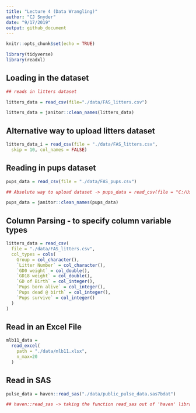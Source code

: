 ```yaml
---
title: "Lecture 4 (Data Wrangling)"
author: "CJ Snyder"
date: "9/17/2019"
output: github_document
---
```


```r
knitr::opts_chunk$set(echo = TRUE)

library(tidyverse)
library(readxl)

```

## Loading in the dataset
```r
## reads in litters dataset

litters_data = read_csv(file="./data/FAS_litters.csv")

litters_data = janitor::clean_names(litters_data)
```

## Alternative way to upload litters dataset
```r
litters_data_i = read_csv(file = "./data/FAS_litters.csv",
  skip = 10, col_names = FALSE)
```

## Reading in pups dataset
```r
pups_data = read_csv(file = "./data/FAS_pups.csv")

## Absolute way to upload dataset -> pups_data = read_csv(file = "C:/Users/csnyd/Documents/School Documents/Fall Semester - 2019/Data Science/Lecture 4/data_wrangling_i/data/FAS_pups.csv")

pups_data = janitor::clean_names(pups_data)
```


## Column Parsing - to specify column variable types
```r
litters_data = read_csv(
  file = "./data/FAS_litters.csv",
  col_types = cols(
    Group = col_character(),
    `Litter Number` = col_character(),
    `GD0 weight` = col_double(),
    `GD18 weight` = col_double(),
    `GD of Birth` = col_integer(),
    `Pups born alive` = col_integer(),
    `Pups dead @ birth` = col_integer(),
    `Pups survive` = col_integer()
  )
)
```

## Read in an Excel File
```r
mlb11_data = 
  read_excel(
    path = "./data/mlb11.xlsx", 
    n_max=20
  )
```

## Read in SAS
```r
pulse_data = haven::read_sas("./data/public_pulse_data.sas7bdat")

## haven::read_sas -> taking the function read_sas out of 'haven' library
```


